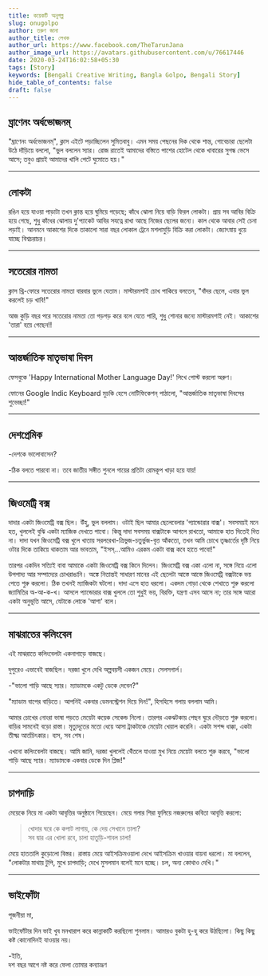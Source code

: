 ```yaml
---
title: কয়েকটি অনুগল্প
slug: onugolpo
author: তরুণ জানা
author_title: লেখক
author_url: https://www.facebook.com/TheTarunJana
author_image_url: https://avatars.githubusercontent.com/u/76617446
date: 2020-03-24T16:02:58+05:30
tags: [Story]
keywords: [Bengali Creative Writing, Bangla Golpo, Bengali Story]
hide_table_of_contents: false
draft: false
---
```


## ঘ্রাণেনং অর্ধভোজনম্

"ঘ্রাণেনং অর্ধভোজনম্", ক্লাস এইটে পড়াচ্ছিলেন সুমিতবাবু।
এমন সময় পেছনের দিক থেকে শান্ত, গোবেচারা ছেলেটা উঠে দাঁড়িয়ে বললো, "ভুল বললেন স্যার। রোজ রাতেই আমাদের বস্তিতে 
পাশের হোটেল থেকে খাবারের সুগন্ধ ভেসে আসে; তবুও প্রায়ই আমাদের খালি পেটে ঘুমোতে হয়।"

<!-- truncate -->

---

## লোকটা

রঙিন হয়ে যাওয়া পাড়াটা তখন ক্লান্ত হয়ে ঘুমিয়ে পড়েছে; কাঁধে ঝোলা নিয়ে বাড়ি ফিরল লোকটা।
প্রায় সব আবির বিক্রি হয়ে গেছে, শুধু কাঁধের ঝোলায় দু'প্যাকেট আবির সযত্নে রাখা আছে নিজের ছেলের জন্যে। কাল থেকে 
আবার সেই চেনা লড়াই। আনমনে আকাশের দিকে তাকালো সারা বছর লোকাল ট্রেনে মশলামুড়ি বিক্রি করা লোকটা। জ্যোৎস্নায়
ধুয়ে যাচ্ছে বিশ্বচরাচর।

---

## সতেরোর নামতা

ক্লাস থ্রি-ফোরে সতেরোর নামতা বারবার ভুলে যেতাম। মাস্টারমশাই চোখ পাকিয়ে বলতেন, "বাঁদর ছেলে, এবার ভুল করলেই চড় 
খাবি!"

আজ কুড়ি বছর পরে সতেরোর নামতা তো গড়গড় করে বলে যেতে পারি, শুধু শোনার জন্যে মাস্টারমশাই নেই। আকাশের 'তারা'
হয়ে গেছেন!!

---

## আন্তর্জাতিক মাতৃভাষা দিবস

ফেসবুকে 'Happy International Mother Language Day!' লিখে পোস্ট করলো অরুণ।

ফোনের Google Indic Keyboard মুচকি হেসে নোটিফিকেশন্‌ পাঠালো, "আন্তর্জাতিক মাতৃভাষা দিবসের শুভেচ্ছা!"

---

## দেশপ্রেমিক

-দেশকে ভালোবাসেন?

-ঠিক বলতে পারবো না। তবে জাতীয় সঙ্গীত শুনলে গায়ের প্রতিটা রোমকূপ খাড়া হয়ে যায়!

---

## জিওমেট্রি বক্স

দাদার একটা জিওমেট্রি বক্স ছিল। উঁহু, ভুল বললাম। ওটাই ছিল আমার ছেলেবেলার 'প্যান্ডোরার বাক্স'। সবসময়ই মনে হত, 
খুললেই বুঝি একটা ম্যাজিক দেখতে পাবো। কিন্তু দাদা সবসময় বাক্সটাকে আগলে রাখতো, আমাকে হাত দিতেই দিত না। দাদা
যখন জিওমেট্রি বক্স খুলে খাতায় সরলরেখা-ত্রিভুজ-চতুর্ভুজ-বৃত্ত আঁকতো, তখন আমি চোখে তৃষ্ণার্তের দৃষ্টি নিয়ে ওটার 
দিকে তাকিয়ে থাকতাম আর ভাবতাম, "ইসস্...আমিও এরকম একটা বাক্স কবে হাতে পাবো!"

তারপর একদিন সত্যিই বাবা আমাকে একটা জিওমেট্রি বক্স কিনে দিলেন। জিওমেট্রি বক্স একা এলো না, সঙ্গে নিয়ে এলো 
উপপাদ্য আর সম্পাদ্যের চোখরাঙানি। অঙ্কে নিতান্তই সাধারণ মানের এই ছেলেটা আস্তে আস্তে জিওমেট্রি বক্সটাকে ভয় পেতে 
শুরু করলো। ঠিক তখনই ম্যাজিকটা ঘটলো। দাদা এসে হাত ধরলো। একদম গোড়া থেকে শেখাতে শুরু করলো জ্যামিতির
অ-আ-ক-খ। আসলে প্যান্ডোরার বাক্স খুললে তো শুধুই ভয়, বিরক্তি, যন্ত্রণা এসব আসে না; তার সঙ্গে আরো একটা অনুভূতি 
আসে, যেটাকে লোকে 'আশা' বলে।

---

## মাঝরাতের কলিংবেল

এই মাঝরাতে কলিংবেলটা একনাগাড়ে বাজছে।

দুপুরেও এভাবেই বাজছিল। দরজা খুলে দেখি অল্পবয়সী একজন মেয়ে। সেলসগার্ল।

-"ভালো শাড়ি আছে স্যার। ম্যাডামকে একটু ডেকে দেবেন?"

"ম্যাডাম বাপের বাড়িতে। আপনিই একবার ডেমনস্ট্রেশন দিয়ে দিন!", হিসহিসে গলায় বললাম আমি।

আমার চোখের নোংরা ভাষা পড়তে মেয়েটা কয়েক সেকেন্ড নিলো। তারপর একঝটকায় পেছন ঘুরে দৌড়তে শুরু করলো। বাড়ির
সামনেই বড়ো রাস্তা। মৃত্যুদূতের মতো ধেয়ে আসা ট্রাকটাকে মেয়েটা খেয়াল করেনি। একটা সশব্দ ধাক্কা, একটা তীক্ষ্ম 
আর্তচিৎকার। ব্যস, সব শেষ।

এখনো কলিংবেলটা বাজছে। আমি জানি, দরজা খুললেই থেঁঁতলে যাওয়া মুখ নিয়ে মেয়েটা বলতে শুরু করবে, "ভালো শাড়ি আছে 
স্যার। ম্যাডামকে একবার ডেকে দিন প্লিজ!"

---

## চাপদাড়ি

মেয়েকে নিয়ে মা একটা আবৃত্তির অনুষ্ঠানে গিয়েছেন। মেয়ে গলার শিরা ফুলিয়ে নজরুলের কবিতা আবৃত্তি করলো:

>খোদার ঘরে কে কপাট লাগায়, কে দেয় সেখানে তালা?<br/>
সব দ্বার এর খোলা রবে, চালা হাতুড়ি-শাবল চালা!

মেয়ে হাততালি কুড়োলো বিস্তর। রাস্তায় মেয়ে আইসক্রিমওয়ালা দেখে আইসক্রিম খাওয়ার বায়না ধরলো। মা বললেন, "লোকটার 
মাথায় টুপি, মুখে চাপদাড়ি; দেখে মুসলমান বলেই মনে হচ্ছে। চল, অন্য কোথাও দেখি।"

---

## ভাইফোঁটা

পূজনীয়া মা,

ভাইফোঁটার দিন ভাই খুব মনখারাপ করে কান্নাকাটি করছিলো শুনলাম। আমারও বুকটা হু-হু করে উঠছিলো। কিছু কিছু কষ্ট কোনোদিনই যাওয়ার নয়।

-ইতি,<br/>
দশ বছর আগে নষ্ট করে ফেলা তোমার কন্যাভ্রূণ